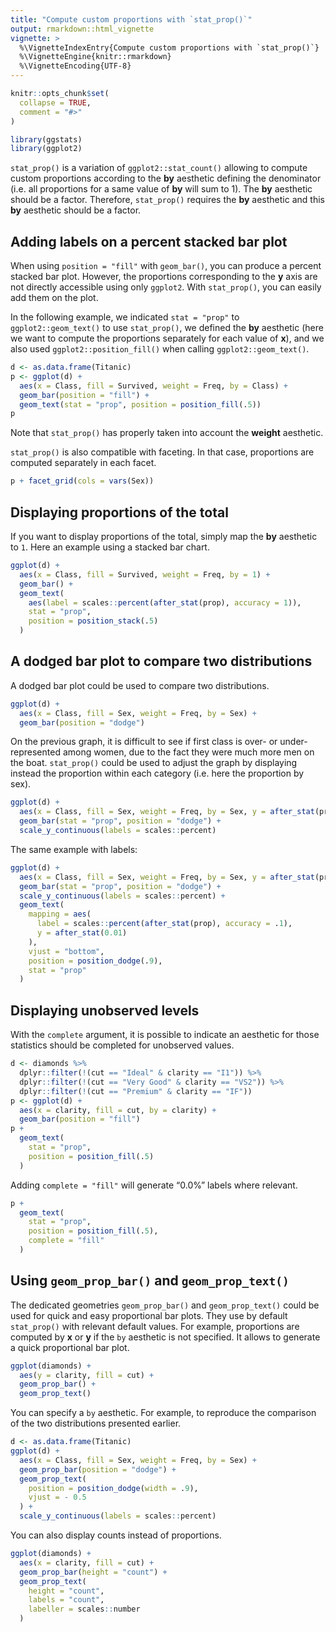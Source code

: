 ```yaml
---
title: "Compute custom proportions with `stat_prop()`"
output: rmarkdown::html_vignette
vignette: >
  %\VignetteIndexEntry{Compute custom proportions with `stat_prop()`}
  %\VignetteEngine{knitr::rmarkdown}
  %\VignetteEncoding{UTF-8}
---
```


```r
knitr::opts_chunk$set(
  collapse = TRUE,
  comment = "#>"
)
```

```r
library(ggstats)
library(ggplot2)
```


`stat_prop()` is a variation of `ggplot2::stat_count()` allowing to compute custom proportions according to the **by** aesthetic defining the denominator (i.e. all proportions for a same value of **by** will sum to 1). The **by** aesthetic should be a factor. Therefore, `stat_prop()` requires the **by** aesthetic and this **by** aesthetic should be a factor.

## Adding labels on a percent stacked bar plot

When using `position = "fill"` with `geom_bar()`, you can produce a percent stacked bar plot. However, the proportions corresponding to the **y** axis are not directly accessible using only `ggplot2`. With `stat_prop()`, you can easily add them on the plot.

In the following example, we indicated `stat = "prop"` to `ggplot2::geom_text()` to use `stat_prop()`, we defined the **by** aesthetic (here we want to compute the proportions separately for each value of **x**), and we also used `ggplot2::position_fill()` when calling `ggplot2::geom_text()`.

```r
d <- as.data.frame(Titanic)
p <- ggplot(d) +
  aes(x = Class, fill = Survived, weight = Freq, by = Class) +
  geom_bar(position = "fill") +
  geom_text(stat = "prop", position = position_fill(.5))
p
```

Note that `stat_prop()` has properly taken into account the **weight** aesthetic.

`stat_prop()` is also compatible with faceting. In that case, proportions are computed separately in each facet.

```r
p + facet_grid(cols = vars(Sex))
```

## Displaying proportions of the total

If you want to display proportions of the total, simply map the **by** aesthetic to `1`. Here an example using a stacked bar chart.

```r
ggplot(d) +
  aes(x = Class, fill = Survived, weight = Freq, by = 1) +
  geom_bar() +
  geom_text(
    aes(label = scales::percent(after_stat(prop), accuracy = 1)),
    stat = "prop",
    position = position_stack(.5)
  )
```

## A dodged bar plot to compare two distributions

A dodged bar plot could be used to compare two distributions.

```r
ggplot(d) +
  aes(x = Class, fill = Sex, weight = Freq, by = Sex) +
  geom_bar(position = "dodge")
```

On the previous graph, it is difficult to see if first class is over- or under-represented among women, due to the fact they were much more men on the boat. `stat_prop()` could be used to adjust the graph by displaying instead the proportion within each category (i.e. here the proportion by sex).

```r
ggplot(d) +
  aes(x = Class, fill = Sex, weight = Freq, by = Sex, y = after_stat(prop)) +
  geom_bar(stat = "prop", position = "dodge") +
  scale_y_continuous(labels = scales::percent)
```

The same example with labels:

```r
ggplot(d) +
  aes(x = Class, fill = Sex, weight = Freq, by = Sex, y = after_stat(prop)) +
  geom_bar(stat = "prop", position = "dodge") +
  scale_y_continuous(labels = scales::percent) +
  geom_text(
    mapping = aes(
      label = scales::percent(after_stat(prop), accuracy = .1),
      y = after_stat(0.01)
    ),
    vjust = "bottom",
    position = position_dodge(.9),
    stat = "prop"
  )
```

## Displaying unobserved levels

With the `complete` argument, it is possible to indicate an aesthetic for those statistics should be completed for unobserved values.

```r
d <- diamonds %>%
  dplyr::filter(!(cut == "Ideal" & clarity == "I1")) %>%
  dplyr::filter(!(cut == "Very Good" & clarity == "VS2")) %>%
  dplyr::filter(!(cut == "Premium" & clarity == "IF"))
p <- ggplot(d) +
  aes(x = clarity, fill = cut, by = clarity) +
  geom_bar(position = "fill")
p +
  geom_text(
    stat = "prop",
    position = position_fill(.5)
  )
```

Adding `complete = "fill"` will generate "0.0%" labels where relevant.

```r
p +
  geom_text(
    stat = "prop",
    position = position_fill(.5),
    complete = "fill"
  )
```

## Using `geom_prop_bar()` and `geom_prop_text()`

The dedicated geometries `geom_prop_bar()` and `geom_prop_text()` could be used for quick and easy proportional bar plots. They use by default `stat_prop()` with relevant default values. For example, proportions are computed by **x** or **y** if the `by` aesthetic is not specified. It allows to generate a quick proportional bar plot.

```r
ggplot(diamonds) +
  aes(y = clarity, fill = cut) +
  geom_prop_bar() +
  geom_prop_text()
```


You can specify a `by` aesthetic. For example, to reproduce the comparison of the two distributions presented earlier.

```r
d <- as.data.frame(Titanic)
ggplot(d) +
  aes(x = Class, fill = Sex, weight = Freq, by = Sex) +
  geom_prop_bar(position = "dodge") +
  geom_prop_text(
    position = position_dodge(width = .9),
    vjust = - 0.5
  ) +
  scale_y_continuous(labels = scales::percent)
```


You can also display counts instead of proportions.

```r
ggplot(diamonds) +
  aes(x = clarity, fill = cut) +
  geom_prop_bar(height = "count") +
  geom_prop_text(
    height = "count",
    labels = "count",
    labeller = scales::number
  )
```
